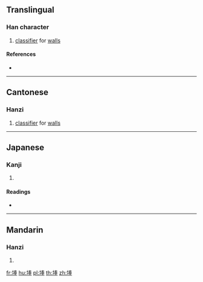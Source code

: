 ==Translingual==

===Han character===
{{Han char|rn=32|rad=土|as=08|sn=11|four=45153|canj=GQKQ|ids=⿰土奉}}

# {{label|mul|Cantonese}} [[classifier]] for [[wall]]s

====References====
* {{Han ref|kx=0231.030|dkj=05185|dj=0467.070|hdz=10448.020|uh=57F2|ud=22514|bh=D4BE|bd=54462}}

----

==Cantonese==

===Hanzi===
{{yue-hanzi|jyut=[[bong6]], [[bung6]], [[pung1]]|y=bong6, bung6, pung1}}

# [[classifier]] for [[wall]]s

----

==Japanese==

===Kanji===
{{ja-kanji|grade=|rs=土08}}

# {{defn|lang=ja|sort=土08}}

====Readings====
* {{ja-readings|on=[[ほう]] (hō), [[ぼう]] (bō)|kun=[[ちり]] (chiri)}}

----

==Mandarin==

===Hanzi===
{{cmn-hanzi|pin=[[běng]] ([[beng3]])|wg=peng<sup>3</sup>}}

# {{defn|lang=cmn|sort=土08}}

[[fr:埲]]
[[hu:埲]]
[[pl:埲]]
[[th:埲]]
[[zh:埲]]